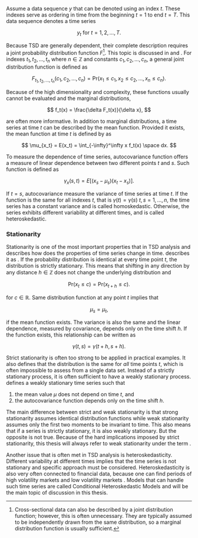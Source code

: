 Assume a data sequence $y$ that can be denoted using an index $t$. These indexes
serve as ordering in time from the beginning $t=1$ to end $t = T$. This data sequence denotes a time series

$$
y_t \text{ for } t = 1, 2, \dots, T.
$$

Because TSD are generally dependent, their complete description requires a joint probability distribution
function $F$[^csd-pdf]. This topic is discussed in \parencite[Chap. 1.3]{ShumwayStoffer2017_TimeSeriesAnalysis}
and \parencite{ShumwayStoffer2017_TimeSeriesAnalysis}.
For indexes $t_1, t_2, \dots, t_n$ where $n \in \mathbb{Z}$ and constants $c_1, c_2, \dots, c_n$,
a general joint distribution function is defined as 

[^csd-pdf]: Cross-sectional data can also be described by a joint distribution function; however, this is often 
unnecessary. They are typically assumed to be independently drawn from the same distribution, so a marginal 
distribution function is usually sufficient. 

$$
F_{t_1, t_2, \dots, t_n}(c_1, c_2, \dots, c_n) = \text{Pr}(x_1 \leq c_1, x_2 \leq c_2, \dots, x_n \leq c_n).
$$

Because of the high dimensionality and complexity, these functions usually cannot be evaluated and the marginal
distributions,

$$
f_t(x) = \frac{\delta F_t(x)}{\delta x},
$$

are often more informative. In addition to marginal distributions, a time series at time $t$ can be described by the
mean function. Provided it exists, the mean function at time $t$ is defined by
as 

$$
\mu_{x_t} =  E(x_t) = \int_{-\infty}^\infty x f_t(x) \space dx.
$$

To measure the dependence of time series, autocovariance function offers a measure of linear dependence between two
different points $t$ and $s$. Such function is defined as

$$
\gamma_x(s, t) = E\left[ (x_s - \mu_s)(x_t - x_s)\right].
$$

If $t = s$, autocovariance measure the variance of time series at time $t$. If the function is the same for
all indexes $t$, that is $\gamma(t) = \gamma(s)$ $t, s = 1, \dots, n$, the time series has a constant
variance and is called homoskedastic. Otherwise, the series exhibits different variability at different times, and
is called heteroskedastic.

### Stationarity

Stationarity is one of the most important properties that in TSD analysis and describes how does the properties of
time series change in time. \parencite[Chap. 2.1]{Tsay2005_AnalysisFinancialTime} describes it as
*\enquote{The foundation of time series analysis}*. If the probability distribution is identical at every time point $t$,
the distribution 
is strictly stationary. This means that shifting in any direction by any distance $h \in \mathbb{Z}$ does not change 
the underlying distribution and

$$
\text{Pr}(x_t \leq c) = \text{Pr}(x_{t+h} \leq c).
$$

for $c \in \mathbb{R}$. Same distribution function at any point $t$ implies that 

$$
\mu_s = \mu_t,
$$

if the mean function exists. The variance is also the same and the linear dependence, measured by covariance,
depends only on the time shift $h$. If the function exists, this relationship can be written as

$$
\gamma(t, s) = \gamma(t + h, s + h).
$$

Strict stationarity is often too strong to be applied in practical examples. It also defines that the distribution
is the same for *all* time points $t$, which is often impossible to assess from a single data set. Instead of a
strictly stationary process, it is often sufficient to have a weakly stationary process. \parencite[Def. 1.7]{ShumwayStoffer2017_TimeSeriesAnalysis}
defines a weakly stationary time series such that

1) the mean value $\mu$ does not depend on time $t$, and
2) the autocovariance function depends only on the time shift $h$.

The main difference between strict and weak stationarity is that strong stationarity assumes identical distribution 
functions while weak stationarity assumes only the first two moments to be invariant to time. This also means that if a
series is strictly stationary, it is also weakly stationary. But the opposite is not true. Because of the hard
implications imposed by strict stationarity, this thesis will always refer to weak stationarity under the term 
\enquote{stationarity}.

Another issue that is often met in TSD analysis is heteroskedasticity. Different variability at different times
implies that the time series is not stationary and specific approach must be considered. Heteroskedasticity is also
very often connected to financial data, because one can find periods of high volatility markets and low volatility 
markets \parencite[Chap. 3]{Tsay2005_AnalysisFinancialTime}. Models that can handle such time series are called Conditional 
Heteroskedastic Models and will be the main topic of discussion in this thesis.

